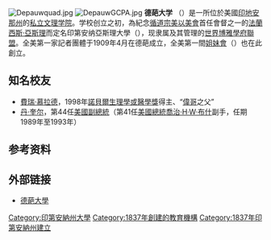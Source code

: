 {{noteTA
|T=zh-hans:德葩大学; zh-hant:德葩大學; zh-tw:德堡大學
|1=zh-hans:德葩; zh-hant:德葩; zh-tw:德堡;
|2=zh-hans:德保罗; zh-hant:德保羅; zh-tw:帝博;
}}
{{distinguish|德保罗大学}}
{{Infobox university
|name           = 德葩大學
|native_name    = {{lang|en|DePauw University}}
|latin_name     = {{lang-la|''Universitatis Depavensis''}}
|image          = East College, DePauw University.jpg
|motto          = {{lang|la|{{SetTitle|學院是共同利益之光與輝|Decus lumenque reipublicae collegium}}}}
|established    = 1837年
|type           = [[私立大學|私立]][[美國文理學院|文理學院]]
|affiliation    = [[美以美會|美以美會]]（歷史上）
|endowment      = 7.31億美元<ref>{{cite web |last=Toppo |first=Greg |title=Downsizing Through Buyouts |date=2019-02-27 |publisher={{link-en|高等教育之内|Inside Higher Ed}} |url=https://www.insidehighered.com/news/2019/02/27/depauw-shrink-laying-dozens-staff-and-offering-buyouts-100-faculty-members |accessdate=2019-07-03 |language=en-US |archive-date=2021-03-08 |archive-url=https://web.archive.org/web/20210308061951/https://www.insidehighered.com/news/2019/02/27/depauw-shrink-laying-dozens-staff-and-offering-buyouts-100-faculty-members |dead-url=no }}</ref>
|president      = {{SetTitle|D. Mark McCoy|D·馬克·麥科伊}}博士
|city           = {{link-en|印第安納州格林卡斯爾|Greencastle, Indiana|格林卡斯爾}}
|state          = [[印第安納州|印第安納州]]
|country        = {{flagu|美國}}
|undergrad      = 2,300
|faculty        = 254
|campus         = 小城：{{convert|2.7|km2}}
|free_label     = 
|free           = 
|athletics      = [[NCAA|NCAA]]{{link-en|國家大學體育協會第三級別 (美國)|NCAA Division III|第三級別}} – {{link-en|北海岸運動會 (美國)|North Coast Athletic Conference|NCAC}}<ref>{{cite web|title=NCAA Member Schools Sorted By State: All Divisions |publisher=[[NCAA|NCAA]] |accessdate=2006-01-24 |url=http://web1.ncaa.org/ssLists/orgInfo.do?orgID=177 |archive-url=https://web.archive.org/web/20060110063952/http://web1.ncaa.org/ssLists/orgInfo.do?orgID=177 |archive-date=2006-01-10 |dead-url=yes |language=en-US}}</ref>
|sports         = 21支{{link-en|大學代表隊|Varsity team}}
|nickname       = {{link-en|德葩老虎|DePauw Tigers|老虎}}
|colors         = 黑色和古金色 {{colorbox|black}} {{colorbox|#CFB53B}}
|mascot         = {{SetTitle|Tyler the Tiger|老虎泰勒}}<ref>{{cite web|title=DePauw's Tyler the Tiger performs at the Indianapolis Ice |publisher={{link-en|德葩大學老虎助威樂隊|Tiger Pep Band at DePauw University}} |accessdate=2007-03-10 |url=http://dpu.tigerpepband.org/photos/view-thumbnails.php?event=96 |archiveurl=https://web.archive.org/web/20071011185356/http://dpu.tigerpepband.org/photos/view-thumbnails.php?event=96 |archive-date=2007-10-11 |dead-url=yes |language=en-US}}</ref>
|former_names   = {{SetTitle|Indiana Asbury University|印第安納亞斯理大學}}
|affiliations   = {{plainlist|
* {{link-en|安納波利斯集團|Annapolis Group}}
* {{link-en|歐柏林集團|Oberlin Group}}
* {{link-en|文理學院聯合會|Consortium of Liberal Arts Colleges}}（{{lang|en|CLAC}}）
* {{link-en|獨立學院理事會|Council of Independent Colleges}}（{{lang|en|CIC}}）<ref>{{cite web|url=http://www.cic.edu/About-CIC/Who-We-Are/Members-of-CIC/Pages/Institutional.aspx?state=IN |title=CIC – Institutional Members – Indiana |publisher={{link-en|獨立學院理事會|Council of Independent Colleges}} |dead-url=yes |archive-url=https://web.archive.org/web/20150701111825/http://www.cic.edu/About-CIC/Who-We-Are/Members-of-CIC/Pages/Institutional.aspx?state=IN |archive-date=2015-07-01 |language=en-US}}</ref>
* [[世界博雅學府聯盟|世界博雅學府聯盟]]（{{lang|en|GLAA}}）
* {{link-en|五大湖區學院聯盟|Great Lakes Colleges Association}}（{{lang|en|GLCA}}）
* {{link-en|國際衛理公會相關學校、學院及大學協會|International Association of Methodist-related Schools, Colleges, and Universities}}（{{lang|en|IAMSCU}}）
* {{link-en|全國獨立學院和大學協會 (美國)|National Association of Independent Colleges and Universities|全國獨立學院和大學協會}}（{{lang|en|NAICU}}）<ref>{{cite web|url=https://www.naicu.edu/membership |title=NAICU - Membership
|publisher={{link-en|全國獨立學院和大學協會 (美國)|National Association of Independent Colleges and Universities|全國獨立學院和大學協會}} |archive-url=https://web.archive.org/web/20151109231238/http://www.naicu.edu/member_center/members.asp |archive-date=2015-11-09 |language=en-US}}</ref>
}}
|website        = {{url|depauw.edu}}
}}
[[File:Depauwquad.jpg|thumb]]
[[File:DepauwGCPA.jpg|thumb]]
'''德葩大学''' （{{lang-en|DePauw University}}）是一所位於美國[[印地安那州|印地安那州]]{{link-en|印第安納州格林卡斯爾|Greencastle, Indiana|格林卡斯爾}}的[[私立大學|私立]][[文理学院|文理学院]]。学校创立之初，為紀念[[循道宗|循道宗]][[美以美會|美以美會]]首任會督之一的[[法蘭西斯·亞斯理|法蘭西斯·亞斯理]]而定名印第安纳亞斯理大學（{{lang|en|Indiana Asbury University}}），现隶属{{link-en|五大湖區學院聯盟|Great Lakes Colleges Association}}及其管理的[[世界博雅學府聯盟|世界博雅學府聯盟]]。全美第一家記者團體{{link-en|專業記者協會|Society of Professional Journalists}}于1909年4月在德葩成立，全美第一間[[姐妹會|姐妹會]]{{link-en|卡帕·阿爾法·西塔|Kappa Alpha Theta}}（{{lang|el|ΚΑΘ}}）也在此創立。

==知名校友==
* [[費瑞·慕拉德|費瑞·慕拉德]]，1998年[[諾貝爾生理學或醫學獎|諾貝爾生理學或醫學獎]]得主、“[[偉哥|偉哥]]之父”
* [[丹·奎尔|丹·奎尔]]，第44任[[美國副總統|美國副總統]]（第41任[[美國總統|美國總統]][[喬治·H·W·布什|喬治·H·W·布什]]副手，任期1989年至1993年）

==参考资料==
{{reflist}}

==外部链接==
* [[德葩大學|德葩大學]]{{official website|https://www.depauw.edu}}

{{世界博雅學府聯盟}}
{{authority control}}

{{DEFAULTSORT:DePauw University}}
[[Category:印第安納州大學|Category:印第安納州大學]]
[[Category:1837年創建的教育機構|Category:1837年創建的教育機構]]
[[Category:1837年印第安納州建立|Category:1837年印第安納州建立]]